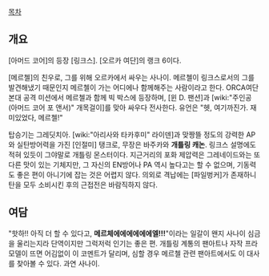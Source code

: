 [[목차]]
== 개요 ==
[아머드 코어]의 등장 [링크스]. [오르카 여단]의 랭크 6이다.

[메르첼]의 친우로, 그를 위해 오르카에서 싸우는 사나이. 메르첼이 링크스로서의 그를 발견해냈기 때문인지 메르첼이 가는 어디에나 함께해주는 사람이라고 한다. ORCA여단 본대 공격 미션에서 메르첼과 함께 빅 박스에 등장하며, [윈 D. 팬션]과 [wiki:"주인공(아머드 코어 포 앤서)" 개목걸이]를 맞아 싸우다 전사한다. 유언은 "헷, 여기까진가. 재미있었다, 메르첼!"

탑승기는 그레딧치아. [wiki:"아리사와 타카후미" 라이덴]과 맞짱뜰 정도의 강력한 AP와 실탄방어력을 가진 [인절미] 탱크로, 무장은 바주카와 '''개틀링 캐논'''. 링크스 설명에도 적혀 있듯이 그야말로 개틀링 몬스터이다. 지근거리의 포화 제압력은 그레네이드와는 또다른 맛이 있는 기체지만, 그 자신의 EN방어나 PA 역시 높다고는 할 수 없으며, 기동력도 좋은 편이 아니기에 잡는 것은 어렵지 않다. 의외로 격납에는 [파일벙커]가 존재하니 탄을 모두 소비시킨 후의 근접전은 바람직하지 않다.

== 여담 ==
"핫하!! 아직 더 할 수 있다고, '''메르체에에에에에에엘!!!'''"이라는 일갈이 왠지 사나이 심금을 울리는지라 단역이지만 그럭저럭 인기는 좋은 편. 개틀링 계통의 팬아트나 자작 프라모델이 뜨면 어김없이 이 코멘트가 달리며, 심할 경우 메르첼 관련 팬아트에서도 이 대사를 찾아볼 수 있다. 과연 사나이.
